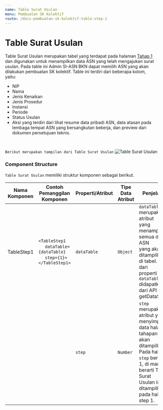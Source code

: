 ```yaml
---
name: Table Surat Usulan
menu: Pembuatan SK Kolektif
route: /docs-pembuatan-sk-kolektif-table-step-1
---
```


# Table Surat Usulan

Table Surat Usulan merupakan tabel yang terdapat pada halaman [Tahap 1](/docs-pembuatan-sk-kolektif-step-one "title") dan digunakan untuk menampilkan data ASN yang telah mengajukan surat usulan. Pada table ini Admin SI-ASN BKN dapat memilih ASN yang akan dilakukan pembuatan SK kolektif. 
Table ini terdiri dari beberapa kolom, yaitu:
* NIP
* Nama 
* Jenis Kenaikan
* Jenis Prosedur
* Instansi
* Periode 
* Status Usulan
* Aksi yang terdiri dari lihat resume data pribadi ASN, data atasan pada lembaga tempat ASN yang bersangkutan bekerja, dan preview dari dokumen persetujuan teknis. 

<br/>

```Berikut merupakan tampilan dari Table Surat Usulan```
![Table Surat Usulan](../../src/img/pembuatan-SK-Kolektif/TableStep1.jpeg)

### Component Structure

`Table Surat Usulan` memiliki struktur komponen sebagai berikut.

| Nama Komponen | Contoh Pemanggilan <br/> Komponen                                                                                                                                                            | Properti/Atribut | Tipe Data <br/> Atribut | Penjelasan                                                                                                                                     |
| ------------- | -------------------------------------------------------------------------------------------------------------------------------------------------------------------------------------------- | ---------------- | ----------------------- | -----------------------------------------------------------------------------------------------------------------------------------------------|
| TableStep1    | `<TableStep1` <br/> &nbsp;&nbsp;&nbsp;&nbsp; `dataTable={dataTable}` <br/> &nbsp;&nbsp;&nbsp;&nbsp; `step={1}>` <br/> `</TableStep1>` | `dataTable`      | `Object`                          | `dataTable` merupakan atribut <br/> yang menampung semua data ASN <br/> yang akan ditampilkan <br/> di tabel. Nilai dari <br/> properti `dataTable` didapatkan <br/> dari API getDataSKKol.                                     |
|               |                                                                                                                                       | `step`           | `Number`                          | `step` merupakan atribut yang <br/> menyimpan data halaman <br/> tahapan yang akan <br/> ditampilkan. Pada hal ini <br/> `step` bernilai 1, di mana <br/> berarti Table Surat <br/>  Usulan ini ditampilkan <br/> pada halaman step 1. |
